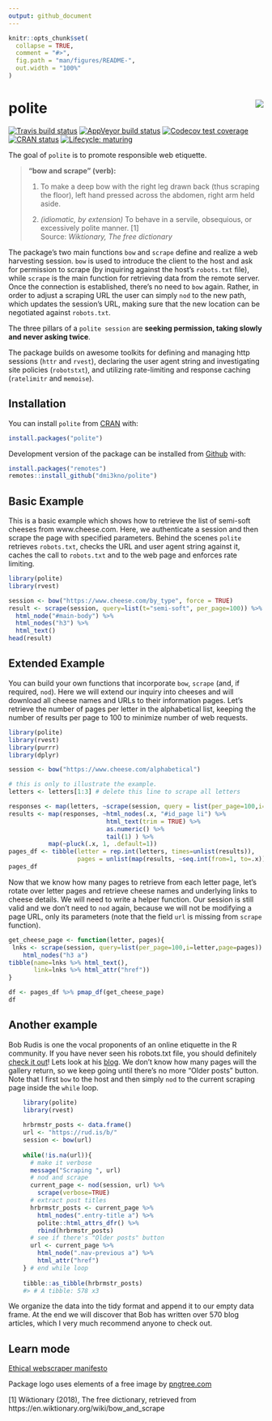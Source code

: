 ```yaml
---
output: github_document
---
```


<!-- README.md is generated from README.Rmd. Please edit that file -->

```r
knitr::opts_chunk$set(
  collapse = TRUE,
  comment = "#>",
  fig.path = "man/figures/README-",
  out.width = "100%"
)
```
# polite <img src="man/figures/logo.png" align="right" />
<!-- badges: start -->
[![Travis build status](https://travis-ci.org/dmi3kno/polite.svg?branch=master)](https://travis-ci.org/dmi3kno/polite)
[![AppVeyor build status](https://ci.appveyor.com/api/projects/status/github/dmi3kno/polite?branch=master&svg=true)](https://ci.appveyor.com/project/dmi3kno/polite)
[![Codecov test coverage](https://codecov.io/gh/dmi3kno/polite/branch/master/graph/badge.svg)](https://codecov.io/gh/dmi3kno/polite?branch=master)
[![CRAN status](https://www.r-pkg.org/badges/version/polite)](https://CRAN.R-project.org/package=polite)
[![Lifecycle: maturing](https://img.shields.io/badge/lifecycle-maturing-blue.svg)](https://www.tidyverse.org/lifecycle/#maturing)
<!-- badges: end -->


The goal of `polite` is to promote responsible web etiquette. 

> __"bow and scrape" (verb):__ 
>
> 1) To make a deep bow with the right leg drawn back (thus scraping the floor), left hand pressed across the abdomen, right arm held aside.
>
> 2) _(idiomatic, by extension)_ To behave in a servile, obsequious, or excessively polite manner. [1]                   
>                                             Source: _Wiktionary, The free dictionary_
>

The package's two main functions `bow` and `scrape` define and realize a web harvesting session. `bow` is used to introduce the client to the host and ask for permission to scrape (by inquiring against the host's `robots.txt` file), while `scrape` is the main function for retrieving data from the remote server. Once the connection is established, there's no need to `bow` again. Rather, in order to adjust a scraping URL the user can simply `nod` to the new path, which updates the session's URL, making sure that the new location can be negotiated against `robots.txt`.

The three pillars of a `polite session` are **seeking permission, taking slowly and never asking twice**.

The package builds on awesome toolkits for defining and managing http sessions (`httr` and `rvest`), declaring the user agent string and investigating site policies (`robotstxt`), and utilizing rate-limiting and response caching (`ratelimitr` and `memoise`).

## Installation

You can install `polite` from [CRAN](https://cran.r-project.org/) with:

```r
install.packages("polite")
```

Development version of the package can be installed from [Github](https://www.github.com/dmi3kno/polite) with:

```r
install.packages("remotes")
remotes::install_github("dmi3kno/polite")
```


## Basic Example


This is a basic example which shows how to retrieve the list of semi-soft cheeses from www.cheese.com. Here, we authenticate a session and then scrape the page with specified parameters. Behind the scenes `polite` retrieves `robots.txt`, checks the URL and user agent string against it, caches the call to `robots.txt` and to the web page and enforces rate limiting.

```r
library(polite)
library(rvest)

session <- bow("https://www.cheese.com/by_type", force = TRUE)
result <- scrape(session, query=list(t="semi-soft", per_page=100)) %>%
  html_node("#main-body") %>% 
  html_nodes("h3") %>% 
  html_text()
head(result)
```

## Extended Example

You can build your own functions that incorporate `bow`, `scrape` (and, if required, `nod`). Here we will extend our inquiry into cheeses and will download all cheese names and URLs to their information pages. Let's retrieve the number of pages per letter in the alphabetical list, keeping the number of results per page to 100 to minimize number of web requests.

```r
library(polite)
library(rvest)
library(purrr)
library(dplyr)

session <- bow("https://www.cheese.com/alphabetical")

# this is only to illustrate the example.
letters <- letters[1:3] # delete this line to scrape all letters

responses <- map(letters, ~scrape(session, query = list(per_page=100,i=.x)) )
results <- map(responses, ~html_nodes(.x, "#id_page li") %>% 
                           html_text(trim = TRUE) %>% 
                           as.numeric() %>%
                           tail(1) ) %>% 
           map(~pluck(.x, 1, .default=1))
pages_df <- tibble(letter = rep.int(letters, times=unlist(results)),
                   pages = unlist(map(results, ~seq.int(from=1, to=.x))))
pages_df
```

Now that we know how many pages to retrieve from each letter page, let's rotate over letter pages and retrieve cheese names and underlying links to cheese details. We will need to write a helper function. Our session is still valid and we don't need to `nod` again, because we will not be modifying a page URL, only its parameters (note that the field `url` is missing from `scrape` function).

```r
get_cheese_page <- function(letter, pages){
 lnks <- scrape(session, query=list(per_page=100,i=letter,page=pages)) %>% 
    html_nodes("h3 a")
tibble(name=lnks %>% html_text(),
       link=lnks %>% html_attr("href"))
}

df <- pages_df %>% pmap_df(get_cheese_page)
df
```

## Another example

Bob Rudis is one the vocal proponents of an online etiquette in the R community. If you have never seen his robots.txt file, you should definitely [check it out](https://rud.is/robots.txt)! Lets look at his [blog](https://rud.is/b/). We don't know how many pages will the gallery return, so we keep going until there’s no more “Older posts” button. Note that I first `bow` to the host and then simply `nod` to the current scraping page inside the `while` loop.

```r
    library(polite)
    library(rvest)
    
    hrbrmstr_posts <- data.frame()
    url <- "https://rud.is/b/"
    session <- bow(url)
    
    while(!is.na(url)){
      # make it verbose
      message("Scraping ", url)
      # nod and scrape
      current_page <- nod(session, url) %>% 
        scrape(verbose=TRUE)
      # extract post titles
      hrbrmstr_posts <- current_page %>% 
        html_nodes(".entry-title a") %>% 
        polite::html_attrs_dfr() %>% 
        rbind(hrbrmstr_posts)
      # see if there's "Older posts" button
      url <- current_page %>% 
        html_node(".nav-previous a") %>% 
        html_attr("href")
    } # end while loop
    
    tibble::as_tibble(hrbrmstr_posts)
    #> # A tibble: 578 x3
```

We organize the data into the tidy format and append it to our empty data frame. At the end we will discover that Bob has written over 570 blog articles, which I very much recommend anyone to check out.

## Learn mode

[Ethical webscraper manifesto](https://towardsdatascience.com/ethics-in-web-scraping-b96b18136f01)

Package logo uses elements of a free image by [pngtree.com](https://pngtree.com)

[1] Wiktionary (2018), The free dictionary, retrieved from https://en.wiktionary.org/wiki/bow_and_scrape
